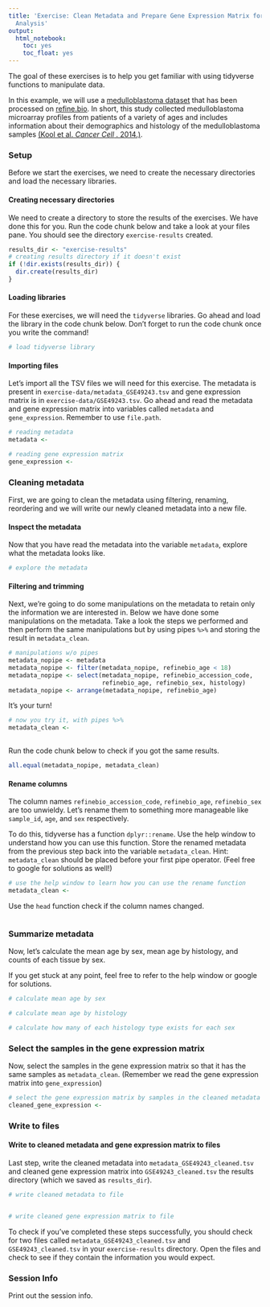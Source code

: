 ```yaml
---
title: 'Exercise: Clean Metadata and Prepare Gene Expression Matrix for Downstream
  Analysis'
output:
  html_notebook:
    toc: yes
    toc_float: yes
---
```

The goal of these exercises is to help you get familiar with using tidyverse 
functions to manipulate data. 

In this example, we will use a [medulloblastoma dataset](https://www.refine.bio/experiments/GSE49243/gene-expression-data-from-medulloblastoma-tumor-samples) 
that has been processed on [refine.bio](http://docs.refine.bio/en/latest/main_text.html#processing-information). 
In short, this study collected medulloblastoma microarray profiles from patients
of a variety of ages and includes information about their demographics and 
histology of the medulloblastoma samples [(Kool et al. _Cancer Cell_ . 2014.)](https://www.ncbi.nlm.nih.gov/pubmed/24651015).

### Setup 

Before we start the exercises, we need to create the necessary directories and 
load the necessary libraries.

#### Creating necessary directories

We need to create a directory to store the results of the exercises. 
We have done this for you. 
Run the code chunk below and take a look at your files pane. 
You should see the directory `exercise-results` created. 

```r
results_dir <- "exercise-results"
# creating results directory if it doesn't exist
if (!dir.exists(results_dir)) {
  dir.create(results_dir)
}
```

#### Loading libraries

For these exercises, we will need the `tidyverse` libraries. 
Go ahead and load the library in the code chunk below.
Don't forget to run the code chunk once you write the command! 

```r
# load tidyverse library

```

#### Importing files

Let's import all the TSV files we will need for this exercise. 
The metadata is present in `exercise-data/metadata_GSE49243.tsv` and gene 
expression matrix is in `exercise-data/GSE49243.tsv`.
Go ahead and read the metadata and gene expression matrix into variables called
`metadata` and `gene_expression`.
Remember to use `file.path`. 

```r
# reading metadata
metadata <- 

# reading gene expression matrix
gene_expression <- 
```

### Cleaning metadata

First, we are going to clean the metadata using filtering, renaming, reordering 
and we will write our newly cleaned metadata into a new file. 

#### Inspect the metadata

Now that you have read the metadata into the variable `metadata`, explore what 
the metadata looks like. 

```r
# explore the metadata

```

#### Filtering and trimming

Next, we're going to do some manipulations on the metadata to retain only the 
information we are interested in. 
Below we have done some manipulations on the metadata. 
Take a look the steps we performed and then perform the same manipulations but 
by using pipes `%>%` and storing the result in `metadata_clean`. 

```r
# manipulations w/o pipes
metadata_nopipe <- metadata
metadata_nopipe <- filter(metadata_nopipe, refinebio_age < 18)
metadata_nopipe <- select(metadata_nopipe, refinebio_accession_code, 
                          refinebio_age, refinebio_sex, histology)
metadata_nopipe <- arrange(metadata_nopipe, refinebio_age)
```

It's your turn! 

```r
# now you try it, with pipes %>%
metadata_clean <- 
  
```

Run the code chunk below to check if you got the same results. 

```r
all.equal(metadata_nopipe, metadata_clean)
```

#### Rename columns

The column names `refinebio_accession_code`, `refinebio_age`, `refinebio_sex` 
are too unwieldy. 
Let's rename them to something more manageable like `sample_id`, `age`, and 
`sex` respectively. 

To do this, tidyverse has a function `dplyr::rename`. 
Use the help window to understand how you can use this function. 
Store the renamed metadata from the previous step back into the variable `metadata_clean`. Hint: `metadata_clean` should be placed before your first pipe operator.
(Feel free to google for solutions as well!)

```r
# use the help window to learn how you can use the rename function
metadata_clean <- 

```

Use the `head` function check if the column names changed.

```r

```

### Summarize metadata

Now, let's calculate the mean age by sex, mean age by histology, and counts of 
each tissue by sex. 

If you get stuck at any point, feel free to refer to the help window or google 
for solutions.

```r
# calculate mean age by sex

```

```r
# calculate mean age by histology

```

```r
# calculate how many of each histology type exists for each sex

```

### Select the samples in the gene expression matrix

Now, select the samples in the gene expression matrix so that it has the same 
samples as `metadata_clean`. 
(Remember we read the gene expression matrix into `gene_expression`)

```r
# select the gene expression matrix by samples in the cleaned metadata
cleaned_gene_expression <- 
```

### Write to files

#### Write to cleaned metadata and gene expression matrix to files

Last step, write the cleaned metadata into `metadata_GSE49243_cleaned.tsv` and 
cleaned gene expression 
matrix into `GSE49243_cleaned.tsv` the results directory (which we saved as 
`results_dir`).

```r
# write cleaned metadata to file


# write cleaned gene expression matrix to file

```

To check if you've completed these steps successfully, you should check for two 
files called `metadata_GSE49243_cleaned.tsv` and `GSE49243_cleaned.tsv` in your 
`exercise-results` directory. 
Open the files and check to see if they contain the 
information you would expect. 

### Session Info

Print out the session info.
```r

```
